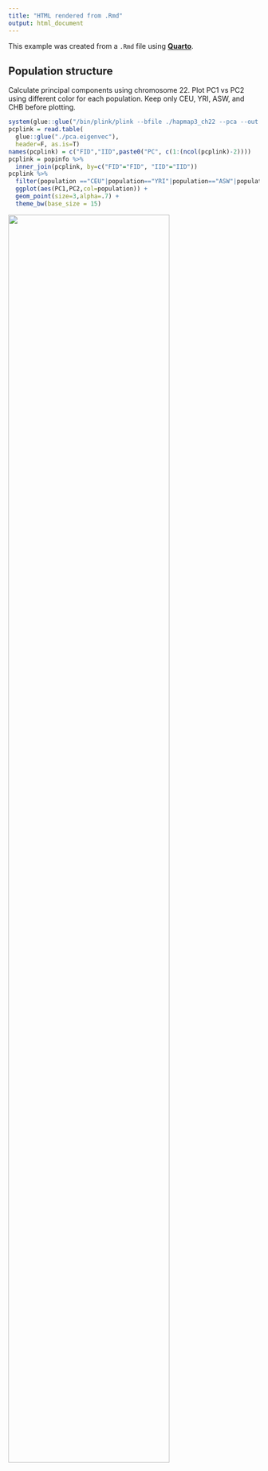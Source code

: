 ```yaml
---
title: "HTML rendered from .Rmd"
output: html_document
---
```


This example was created from a ```.Rmd``` file using [**Quarto**](https://quarto.org/).

## Population structure

Calculate principal components using chromosome 22. Plot PC1 vs PC2 using different color for each population. Keep only CEU, YRI, ASW, and CHB before plotting.

```r
system(glue::glue("/bin/plink/plink --bfile ./hapmap3_ch22 --pca --out ./pca"))
pcplink = read.table(
  glue::glue("./pca.eigenvec"),
  header=F, as.is=T)
names(pcplink) = c("FID","IID",paste0("PC", c(1:(ncol(pcplink)-2))))
pcplink = popinfo %>% 
  inner_join(pcplink, by=c("FID"="FID", "IID"="IID"))
pcplink %>% 
  filter(population =="CEU"|population=="YRI"|population=="ASW"|population=="CHB") %>%
  ggplot(aes(PC1,PC2,col=population)) + 
  geom_point(size=3,alpha=.7) + 
  theme_bw(base_size = 15)
```

![](../images/part-3/5-1.png){fig-align="center" width="80%"}